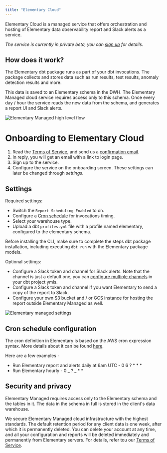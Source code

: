 ```yaml
---
title: "Elementary Cloud"
---
```


Elementary Cloud is a managed service that offers orchestration and hosting of Elementary data observability report and Slack alerts as a service.

_The service is currently in private beta, you can [sign up](https://www.elementary-data.com/cloud-beta) for details._

## How does it work?

The Elementary dbt package runs as part of your dbt invocations.
The package collects and stores data such as run results, test results, anomaly detection results and more.

This data is saved to an Elementary schema in the DWH.
The Elementary Managed cloud service requires access only to this schema.
Once every day / hour the service reads the new data from the schema, and generates a report UI and Slack alerts.

<img
  src="/pics/elementary-managed.png"
  alt="Elementary Managed high level flow"
/>

# Onboarding to Elementary Cloud

1. Read the [Terms of Service](https://www.elementary-data.com/terms-of-service), and send us a <a href="mailto:team@elementary-data.com?subject=I want to try Elementary managed!&body=I accept the Terms of Service of Elementary Cloud. Please send me an onboarding link.">confirmation email</a>.
2. In reply, you will get an email with a link to login page.
3. Sign up to the service.
4. Configure the service on the onboarding screen. These settings can later be changed through _settings_.

## Settings

Required settings:

- Switch the `Report Scheduling Enabled` to on.
- Configure a [Cron schedule](/cloud/elementary-managed#cron-schedule-configuration) for invocations timing.
- Select your warehouse type.
- Upload a dbt `profiles.yml` file with a profile named elementary, configured to the elementary schema.

Before installing the CLI, make sure to complete the steps dbt package installation, including executing `dbt run` with the Elementary package models.

<Accordion title="Not sure how to create the profile?">
  <Snippet file="add-connection-profile.mdx" />
  <Snippet file="faq/question-connection-profile.mdx" />
  <Snippet file="faq/question-profile-permissions.mdx" />
</Accordion>

Optional settings:

- Configure a Slack token and channel for Slack alerts. Note that the channel is just a default one, you can [configure multiple channels](/quickstart/send-slack-alerts#customize-alerts-owners-tags-and-subscribers) in your dbt project ymls.
- Configure a Slack token and channel if you want Elementary to send a copy of the report to Slack.
- Configure your own S3 bucket and / or GCS instance for hosting the report outside Elementary Managed as well.

<img
  src="/pics/onboarding-elementary-managed.png"
  alt="Elementary managed settings"
/>

## Cron schedule configuration

The cron definition in Elementary is based on the AWS cron expression syntax.
More details about it can be found [here](https://docs.aws.amazon.com/eventbridge/latest/userguide/eb-create-rule-schedule.html#eb-cron-expressions).

Here are a few examples -

- Run Elementary report and alerts daily at 6am UTC - 0 6 ? \* \* \*
- Run Elementary hourly - 0 _ ? _ \* \*

## Security and privacy

Elementary Managed requires access only to the Elementary schema and the tables in it.
The data in the schema in full is stored in the client's data warehouse.

We secure Elementary Managed cloud infrastructure with the highest standards.
The default retention period for any client data is one week, after which it is permanently deleted.
You can delete your account at any time, and all your configuration and reports will be deleted immediately and permanently from Elementary servers.
For details, refer tou our [Terms of Service](https://www.elementary-data.com/terms-of-service).
